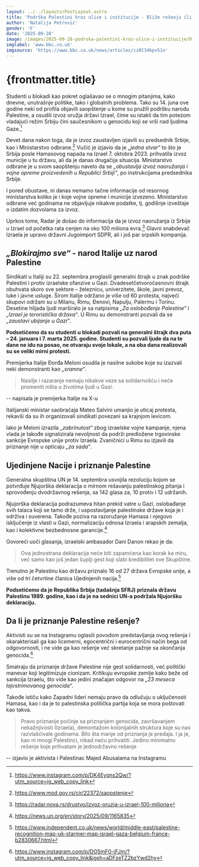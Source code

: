 ```yaml
---
layout: ../../layouts/PostLayout.astro
title: 'Podrška Palestini kroz ulice i institucije - Bliže rešenju ili politički manevar?'
author: 'Natalija Petrović'
gender: 'F'
date: '2025-09-28'
image: /images/2025-09-28-podrska-palestini-kroz-ulice-i-institucije/0.jpeg
imglabel: 'www.bbc.co.uk'
imgsource: 'https://www.bbc.co.uk/news/articles/cz0l34kpv51o'
---
```



# {frontmatter.title}

Studenti u blokadi kao pokret oglašavao se o mnogim pitanjima, kako dnevne, unutrašnje
politike, tako i globalnih problema. Tako su 14. juna ove godine neki od profila objavili
saopštenje u kome su pružili podršku narodu Palestine, a osudili izvoz oružja državi Izrael, čime
su istakli da tim potezom vladajući režim Srbiju čini saučesnikom u genocidu koji se vrši nad
ljudima Gaze.[^1]

Devet dana nakon toga, da je izvoz zaustavljen izjavili su predsednik Srbije, kao i Ministarstvo
odbrane.[^2] Vučić je izjavio da je _„jedna stvar“_ to što je Srbija posle Hamasovog napada na Izrael 7. oktobra 2023. prihvatila izvoz municije u tu državu, ali da je danas drugačija situacija.
Ministarstvo odbrane je u svom saopštenju navelo da se _„obustavlja izvoz naoružanja i vojne
opreme proizvedenih u Republici Srbiji“_, po instrukcijama predsednika Srbije.

I pored obustave, ni danas nemamo tačne informacije od resornog ministarstva koliko je i koje
vojne opreme i municije izvezeno. Ministarstvo odbrane već godinama ne objavljuje nikakve
podatke, tj. godišnje izveštaje o izdatim dozvolama za izvoz.

Uprkos tome, Radar je došao do informacija da je izvoz naoružanja iz Srbije u Izrael od početka
rata cenjen na oko 100 miliona evra.[^3] Glavni snabdevač Izraela je upravo državni Jugoimport
SDPR, ali i još par srpskih kompanija.

## _„Blokirajmo sve“_ - narod Italije uz narod Palestine

Sindikati u Italiji su 22. septembra proglasili generalni štrajk u znak podrške Palestini i protiv
izraelske ofanzive u Gazi. Dvadesetčetvoročasnovni štrajk obuhvata skoro sve sektore –
železnicu, univerzitete, škole, javni prevoz, luke i javne usluge. Širom Italije održano je više od
60 protesta, najveći skupovi održani su u Milanu, Rimu, Đenovi, Napulju, Palermu i Torinu.
Desetine hiljada ljudi marširalo je sa natpisima _„Za oslobođenje Palestine“_ i _„Izrael je
teroristička država“_. U Rimu su demonstranti pozvali da se _„zaustavi ubijanje u Gazi“_.

**Podsetićemo da su studenti u blokadi pozvali na generalni štrajk dva puta – 24. januara i 7.
marta 2025. godine. Studenti su pozvali ljude da na te dane ne idu na posao, ne otvaraju svoje
lokale, a na oba dana realizovali su se veliki mirni protesti.**

Premijerka Italije Đorđa Meloni osudila je nasilne sukobe koje su izazvali neki demonstranti kao _„sramne“_.

> Nasilje i razaranje nemaju nikakve veze sa solidarnošću i neće promeniti ništa u životima ljudi u Gazi.

-- napisala je premijerka Italije na X-u

Italijanski ministar saobraćaja Mateo Salvini umanjio je uticaj protesta, rekavši da su ih organizovali sindikati povezani sa krajnjom levicom.

Iako je Meloni izrazila _„zabrinutost“_ zbog izraelske vojne kampanje, njena vlada je takođe
signalizirala nevoljnost da podrži predložene trgovinske sankcije Evropske unije protiv Izraela.
Zvaničnici u Rimu su izjavili da priznanje nije u opticaju _„za sada“_.

## Ujedinjene Nacije i priznanje Palestine

Generalna skupština UN je 14. septembra usvojila rezoluciju kojom se potvrđuje Njujorška
deklaracija o mirnom rešavanju palestinskog pitanja i sprovođenju dvodržavnog rešenja, sa 142
glasa za, 10 protiv i 12 udržanih.

Njujorška deklaracija podrazumeva hitan prekid vatre u Gazi, oslobađanje svih talaca koji se
tamo drže, i uspostavljanje palestinske države koja je i održiva i suverena. Takođe poziva na
razoružanje Hamasa i njegovo isključenje iz vlasti u Gazi, normalizaciju odnosa Izraela i
arapskih zemalja, kao i kolektivne bezbednosne garancije.[^4]

Govoreći uoči glasanja, izraelski ambasador Dani Danon rekao je da:

> Ova jednostrana deklaracija neće biti zapamćena kao korak ka miru, već samo kao još jedan šuplji gest koji slabi kredibilitet ove Skupštine.

Trenutno je Palestinu kao državu priznalo 16 od 27 država Evropske unije, a više od tri četvrtine
članica Ujedinjenih nacija.[^5]

**Podsetićemo da je Republika Srbija (tadašnja SFRJ) priznala državu Palestinu 1989. godine, kao
i da je na sednici UN-a podržala Njujoršku deklaraciju.**

## Da li je priznanje Palestine rešenje?

Aktivisti su se na Instagramu oglasili povodom predstavljanja ovog rešenja i okarakterisali ga
kao licemerni, egocentrični i eurocentrični način bega od odgovornosti, i ne vide ga kao rešenje
već skretanje pažnje sa okončanja genocida.[^6]

Smatraju da priznanje države Palestine nije gest solidarnosti, već politički manevar koji
legitimizuje cionizam. Kritikuju evropske zemlje kako beže od sankcija Izraelu, što vide kao
jedini značajan odgovor na _„23 meseca lajvstrimovanog genocida“_.

Takođe ističu kako Zapadni lideri nemaju pravo da odlučuju o uključenosti Hamasa, kao i da je
to palestinska politička partija koja se mora poštovati kao takva.

> Pravo priznanje počinje sa priznanjem genocida, završavanjem nekažnjivosti (Izraela),
> demontažom kolonijalnih struktura koje su nas razvlašćivale godinama. Bilo šta manje od
> priznanja je predaja. I ja je, kao ni mnogi Palestinci, nikad neću prihvatiti. Jedino minimalno
> rešenje koje prihvatam je jednodržavno rešenje

-- izjavio je aktivista i Palestinac Majed Abusalama na Instagramu

[^1]: https://www.instagram.com/p/DK4Eyqns2Qw/?utm_source=ig_web_copy_link

[^2]: https://www.mod.gov.rs/cir/22372/saopstenje

[^3]: https://radar.nova.rs/drustvo/izvoz-oruzja-u-izrael-100-miliona

[^4]: https://news.un.org/en/story/2025/09/1165835

[^5]: https://www.independent.co.uk/news/world/middle-east/palestine-recognition-map-uk-starmer-map-israel-gaza-belgium-france-b2830667.html

[^6]: https://www.instagram.com/p/DO5mF0-iFJm/?utm_source=ig_web_copy_link&igsh=aDFzeTZ2bzYwd2hy
